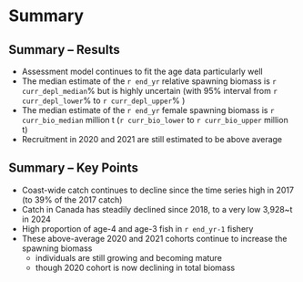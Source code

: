 # Summary
## Summary -- Results
* Assessment model continues to fit the age data particularly well
* The median estimate of the `r end_yr` relative spawning biomass
  is `r curr_depl_median`% but is highly uncertain (with 95%
  interval from `r curr_depl_lower`% to `r curr_depl_upper`% )
* The median estimate of the `r end_yr` female spawning biomass
  is `r curr_bio_median` million t (`r curr_bio_lower` to `r curr_bio_upper` million t)
* Recruitment in 2020 and 2021 are still estimated to be above average


## Summary -- Key Points
* Coast-wide catch continues to decline since the time series high in 2017 (to
  39% of the 2017 catch)
* Catch in Canada has steadily declined since 2018, to a very low 3,928~t in 2024
* High proportion of age-4 and age-3 fish in `r end_yr-1` fishery
* These above-average 2020 and 2021 cohorts continue to increase  the spawning biomass
  * individuals are still growing and becoming mature
  * though 2020 cohort is now declining in total biomass
